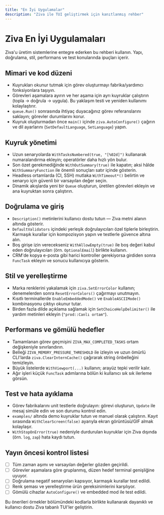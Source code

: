 ```yaml
---
title: "En İyi Uygulamalar"
description: "Ziva ile TUI geliştirmek için kanıtlanmış rehber"
---
```


# Ziva En İyi Uygulamaları

Ziva'u üretim sistemlerine entegre ederken bu rehberi kullanın. Yapı, doğrulama, stil, performans ve test konularında ipuçları içerir.

## Mimari ve kod düzeni

- Kuyrukları okunur tutmak için görev oluşturmayı fabrika/yardımcı fonksiyonlara taşıyın.
- Görevleri aşamalara ayırın ve her aşama için ayrı kuyruklar çalıştırın (topla → doğrula → uygula). Bu yaklaşım testi ve yeniden kullanımı kolaylaştırır.
- `queue.Run()` sonrasında ihtiyaç duyacağınız görev referanslarını saklayın; görevler durumlarını korur.
- Kuyruk oluşturmadan önce `main()` içinde `ziva.AutoConfigure()` çağırın ve dil ayarlarını (`SetDefaultLanguage`, `SetLanguage`) yapın.

## Kuyruk yönetimi

- Uzun senaryolarda `WithTasksNumbered(true, "[%02d]")` kullanarak numaralandırma ekleyin; operatörler daha hızlı yön bulur.
- Son özet gerekmediğinde `WithOutSummary(true)` ile kapatın; aksi hâlde `WithSummaryFunction` ile önemli sonuçları satır içinde gösterin.
- Headless ortamlarda (CI, SSH) mutlaka `WithTimeout*()` belirtin ve senaryo için güvenli bir varsayılan değer seçin.
- Dinamik akışlarda yeni bir `Queue` oluşturun, üretilen görevleri ekleyin ve ana kuyruktan sonra çalıştırın.

## Doğrulama ve giriş

- `Description()` metinlerini kullanıcı dostu tutun — Ziva metni alanın altında gösterir.
- `DefaultValidators` içindeki yerleşik doğrulayıcıları özel tiplerle birleştirin. Karmaşık kurallar için kompozisyon yapın ve testlerle güvence altına alın.
- Boş girişe izin verecekseniz `WithAllowEmpty(true)` ile boş değeri kabul eden doğrulayıcıları (örn. `OptionalEmail`) birlikte kullanın.
- CRM'de kopya e-posta gibi harici kontroller gerekiyorsa girdiden sonra `FuncTask` ekleyin ve sonucu kullanıcıya gösterin.

## Stil ve yerelleştirme

- Marka renklerini yakalamak için `ziva.SetErrorColor` kullanın; denemelerden sonra `ResetErrorColors()` çağırmayı unutmayın.
- Kısıtlı terminallerde `EnableEmbeddedMode()` ve `EnableASCIIMode()` kombinasyonu çıktıyı okunur tutar.
- Birden fazla dilde açıklama sağlamak için `SetChoiceHelpDelimiter()` ile yardım metinleri ekleyin (`"prod::Canlı ortam"`).

## Performans ve gömülü hedefler

- Tamamlanan görev geçmişini `ZIVA_MAX_COMPLETED_TASKS` ortam değişkeniyle sınırlandırın.
- Belleği `ZIVA_MEMORY_PRESSURE_THRESHOLD` ile izleyin ve uzun ömürlü CLI'larda `ziva.ClearInternCache()` çağırarak string önbelleğini temizleyin.
- Büyük listelerde `WithViewport(...)` kullanın; arayüz tepki verilir kalır.
- Ağır işleri küçük `FuncTask` adımlarına bölün ki kullanıcı sık sık ilerleme görsün.

## Test ve hata ayıklama

- Görev fabrikalarını unit testlerle doğrulayın: görevi oluşturun, `Update` ile mesaj simüle edin ve son durumu kontrol edin.
- `examples/` altında demo kuyruklar tutun ve manuel olarak çalıştırın. Kayıt sırasında `WithClearScreen(false)` ayarıyla ekran görüntüsü/GIF almak kolaylaşır.
- `WithStopOnError(true)` nedeniyle durdurulan kuyruklar için Ziva dışında (örn. `log`, `zap`) hata kaydı tutun.

## Yayın öncesi kontrol listesi

- [ ] Tüm zaman aşımı ve varsayılan değerler gözden geçirildi.
- [ ] Görevler aşamalara göre gruplanmış, düzen hedef terminal genişliğine uyuyor.
- [ ] Doğrulama negatif senaryoları kapsıyor, karmaşık kurallar test edildi.
- [ ] Renk şeması ve yerelleştirme ürün gereksinimlerini karşılıyor.
- [ ] Gömülü cihazlar `AutoConfigure()` ve embedded mod ile test edildi.

Bu önerileri örnekler bölümündeki kodlarla birlikte kullanarak dayanıklı ve kullanıcı dostu Ziva tabanlı TUI'ler geliştirin.
